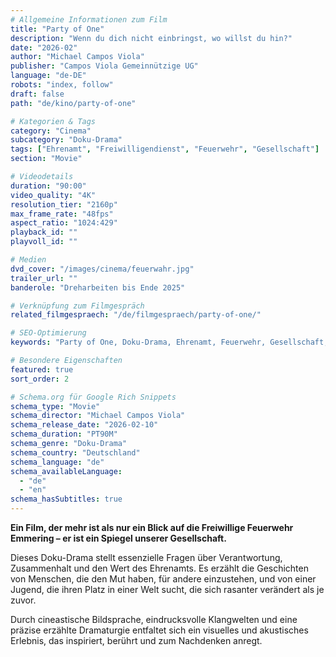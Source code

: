 ---
# Allgemeine Informationen zum Film
title: "Party of One"
description: "Wenn du dich nicht einbringst, wo willst du hin?"
date: "2026-02"
author: "Michael Campos Viola"
publisher: "Campos Viola Gemeinnützige UG"
language: "de-DE"
robots: "index, follow"
draft: false
path: "de/kino/party-of-one"

# Kategorien & Tags
category: "Cinema"
subcategory: "Doku-Drama"
tags: ["Ehrenamt", "Freiwilligendienst", "Feuerwehr", "Gesellschaft"]
section: "Movie"

# Videodetails
duration: "90:00"
video_quality: "4K"
resolution_tier: "2160p"
max_frame_rate: "48fps"
aspect_ratio: "1024:429"
playback_id: ""
playvoll_id: ""

# Medien
dvd_cover: "/images/cinema/feuerwahr.jpg"
trailer_url: ""
banderole: "Dreharbeiten bis Ende 2025"

# Verknüpfung zum Filmgespräch
related_filmgespraech: "/de/filmgespraech/party-of-one/"

# SEO-Optimierung
keywords: "Party of One, Doku-Drama, Ehrenamt, Feuerwehr, Gesellschaft, Verantwortung"

# Besondere Eigenschaften
featured: true
sort_order: 2

# Schema.org für Google Rich Snippets
schema_type: "Movie"
schema_director: "Michael Campos Viola"
schema_release_date: "2026-02-10"
schema_duration: "PT90M"
schema_genre: "Doku-Drama"
schema_country: "Deutschland"
schema_language: "de"
schema_availableLanguage:
  - "de"
  - "en"
schema_hasSubtitles: true
---

**Ein Film, der mehr ist als nur ein Blick auf die Freiwillige Feuerwehr Emmering – er ist ein Spiegel unserer Gesellschaft.**  

Dieses Doku-Drama stellt essenzielle Fragen über Verantwortung, Zusammenhalt und den Wert des Ehrenamts. Es erzählt die Geschichten von Menschen, die den Mut haben, für andere einzustehen, und von einer Jugend, die ihren Platz in einer Welt sucht, die sich rasanter verändert als je zuvor.  

Durch cineastische Bildsprache, eindrucksvolle Klangwelten und eine präzise erzählte Dramaturgie entfaltet sich ein visuelles und akustisches Erlebnis, das inspiriert, berührt und zum Nachdenken anregt.
